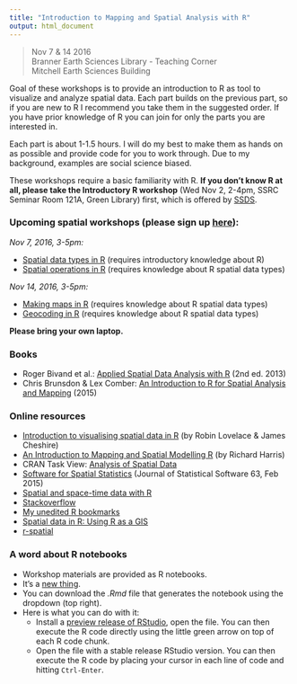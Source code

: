 ```yaml
---
title: "Introduction to Mapping and Spatial Analysis with R"
output: html_document
---
```


> Nov 7 & 14 2016  
> Branner Earth Sciences Library - Teaching Corner   
> Mitchell Earth Sciences Building

Goal of these workshops is to provide an introduction to R as tool to visualize and analyze spatial data. Each part builds on the previous part, so if you are new to R I recommend you take them in the suggested order. If you have prior knowledge of R you can join for only the parts you are interested in.

Each part is about 1-1.5 hours. I will do my best to make them as hands on as possible and provide code for you to work through. Due to my background, examples are social science biased. 

These workshops require a basic familiarity with R. __If you don't know R at all, please take the Introductory R workshop__ (Wed Nov 2, 2-4pm, SSRC Seminar Room 121A, Green Library) first, which is offered by [SSDS](https://ssds.stanford.edu/).


### Upcoming spatial workshops (please sign up [here](http://goo.gl/forms/VutZAC4MRN)):
_Nov 7, 2016, 3-5pm:_ 

- [Spatial data types in R](2_spDataTypes.nb.html) (requires introductory knowledge about R) 
- [Spatial operations in R](3_spDataOps.nb.html) (requires knowledge about R spatial data types) 

_Nov 14, 2016, 3-5pm:_

- [Making maps in R](4_Mapping.nb.html) (requires knowledge about R spatial data types)
- [Geocoding in R](5_Geocoding.nb.html) (requires knowledge about R spatial data types)

__Please bring your own laptop.__


### Books
- Roger Bivand et al.:  [Applied Spatial Data Analysis with R](http://www.springer.com/statistics/life+sciences,+medicine+%26+health/book/978-1-4614-7617-7) (2nd ed. 2013)
- Chris Brunsdon & Lex Comber:  [An Introduction to R for Spatial Analysis and Mapping](http://www.sagepub.com/books/Book241031/reviews?siteId=sage-us&prodTypes=any&q=An+Introduction+to+R+for+Spatial+Analysis+and+Mapping&fs=1#tabview=toc) (2015)

### Online resources
- [Introduction to visualising spatial data in R](http://cran.r-project.org/doc/contrib/intro-spatial-rl.pdf) (by Robin Lovelace & James Cheshire)
- [An Introduction to Mapping and Spatial Modelling R](http://www.researchgate.net/profile/Richard_Harris5/publication/258151270_An_Introduction_to_Mapping_and_Spatial_Modelling_in_R/links/0c9605272348c432b8000000.pdf?ev=pub_ext_doc_dl&origin=publication_list&inViewer=true) (by Richard Harris)
- CRAN Task View: [Analysis of Spatial Data](http://cran.r-project.org/web/views/Spatial.html)
- [Software for Spatial Statistics](http://www.jstatsoft.org/v63) (Journal of Statistical Software 63, Feb 2015)
- [Spatial and space-time data with R](http://oscarperpinan.github.io/spacetime-vis/)
- [Stackoverflow](http://stackoverflow.com/questions/tagged/r)
- [My unedited R bookmarks](https://www.diigo.com/user/cengel/R?type=all&sort=updated)
- [Spatial data in R: Using R as a GIS](https://github.com/Pakillo/R-GIS-tutorial/blob/master/R-GIS_tutorial.md) 
- [r-spatial](http://r-spatial.org/)

### A word about R notebooks

- Workshop materials are provided as R notebooks.
- It's a [new thing](https://blog.rstudio.org/2016/10/05/r-notebooks/).
- You can download the _.Rmd_ file that generates the notebook using the dropdown (top right).
- Here is what you can do with it:
    - Install a [preview release of RStudio](https://www.rstudio.com/products/rstudio/download/preview/), open the file. You can then execute the R code directly using the little green arrow on top of each R code chunk.
    - Open the file with a stable release RStudio version. You can then execute the R code by placing your cursor in each line of code and hitting `Ctrl-Enter`.
